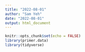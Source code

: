 ```yaml
---
title: "2022-08-01"
author: "Sam Yeh"
date: "2022-08-01"
output: html_document
---
```


```r
knitr::opts_chunk$set(echo = FALSE)
library(primer.data)
library(tidyverse)
```